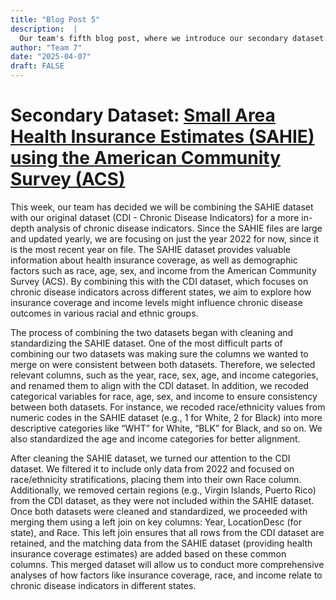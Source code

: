 ```yaml
---
title: "Blog Post 5"
description:  |
  Our team's fifth blog post, where we introduce our secondary dataset.
author: "Team 7"
date: "2025-04-07"
draft: FALSE
---
```


# Secondary Dataset: [Small Area Health Insurance Estimates (SAHIE) using the American Community Survey (ACS)](https://www.census.gov/data/datasets/time-series/demo/sahie/estimates-acs.html)

This week, our team has decided we will be combining the SAHIE dataset with our original dataset (CDI - Chronic Disease Indicators) for a more in-depth analysis of chronic disease indicators. Since the SAHIE files are large and updated yearly, we are focusing on just the year 2022 for now, since it is the most recent year on file. The SAHIE dataset provides valuable information about health insurance coverage, as well as demographic factors such as race, age, sex, and income from the American Community Survey (ACS). By combining this with the CDI dataset, which focuses on chronic disease indicators across different states, we aim to explore how insurance coverage and income levels might influence chronic disease outcomes in various racial and ethnic groups.

The process of combining the two datasets began with cleaning and standardizing the SAHIE dataset. One of the most difficult parts of combining our two datasets was making sure the columns we wanted to merge on were consistent between both datasets. Therefore, we selected relevant columns, such as the year, race, sex, age, and income categories, and renamed them to align with the CDI dataset. In addition, we recoded categorical variables for race, age, sex, and income to ensure consistency between both datasets. For instance, we recoded race/ethnicity values from numeric codes in the SAHIE dataset (e.g., 1 for White, 2 for Black) into more descriptive categories like "WHT" for White, "BLK" for Black, and so on. We also standardized the age and income categories for better alignment.

After cleaning the SAHIE dataset, we turned our attention to the CDI dataset. We filtered it to include only data from 2022 and focused on race/ethnicity stratifications, placing them into their own Race column. Additionally, we removed certain regions (e.g., Virgin Islands, Puerto Rico) from the CDI dataset, as they were not included within the SAHIE dataset. Once both datasets were cleaned and standardized, we proceeded with merging them using a left join on key columns: Year, LocationDesc (for state), and Race. This left join ensures that all rows from the CDI dataset are retained, and the matching data from the SAHIE dataset (providing health insurance coverage estimates) are added based on these common columns. This merged dataset will allow us to conduct more comprehensive analyses of how factors like insurance coverage, race, and income relate to chronic disease indicators in different states.


